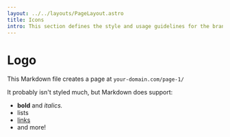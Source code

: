 ```yaml
---
layout: ../../layouts/PageLayout.astro
title: Icons
intro: This section defines the style and usage guidelines for the brand's icons, ensuring that they are clear, easily recognizable, and consistent with the brand's overall visual identity.
---
```


# Logo

This Markdown file creates a page at `your-domain.com/page-1/`

It probably isn't styled much, but Markdown does support:
- **bold** and _italics._
- lists
- [links](https://astro.build)
- and more!